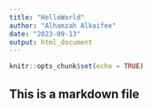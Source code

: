 ```yaml
---
title: "HelloWorld"
author: "Alhamzah Alkaifee"
date: "2023-09-13"
output: html_document
---
```


```r
knitr::opts_chunk$set(echo = TRUE)
```

## This is a markdown file

